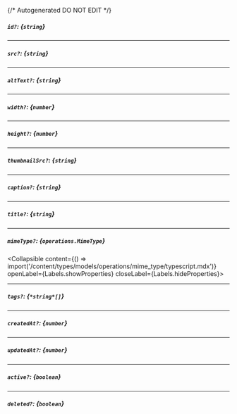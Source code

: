 {/* Autogenerated DO NOT EDIT  */}

##### `id?`: *{`string`}*

---
##### `src?`: *{`string`}*

---
##### `altText?`: *{`string`}*

---
##### `width?`: *{`number`}*

---
##### `height?`: *{`number`}*

---
##### `thumbnailSrc?`: *{`string`}*

---
##### `caption?`: *{`string`}*

---
##### `title?`: *{`string`}*

---
##### `mimeType?`: *{`operations.MimeType`}*
<Collapsible content={() => import('/content/types/models/operations/mime_type/typescript.mdx')} openLabel={Labels.showProperties} closeLabel={Labels.hideProperties}>
</Collapsible>

---
##### `tags?`: *{`*string*[]`}*

---
##### `createdAt?`: *{`number`}*

---
##### `updatedAt?`: *{`number`}*

---
##### `active?`: *{`boolean`}*

---
##### `deleted?`: *{`boolean`}*


